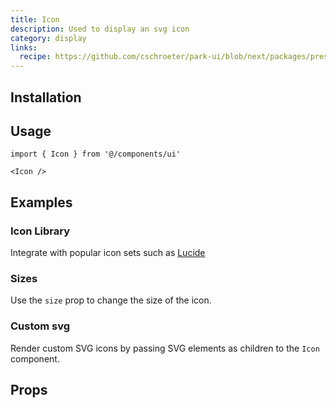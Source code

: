 ```yaml
---
title: Icon
description: Used to display an svg icon
category: display
links:
  recipe: https://github.com/cschroeter/park-ui/blob/next/packages/preset/src/recipes/icon.ts
---
```


<ComponentExample name="basic" />

## Installation

<InstallationGuide />

## Usage

```tsx
import { Icon } from '@/components/ui'
```

```tsx
<Icon />
```

## Examples

### Icon Library

Integrate with popular icon sets such as [Lucide](https://lucide.dev/)

<ComponentExample name="lucide" />

### Sizes

Use the `size` prop to change the size of the icon.

<ComponentExample name="sizes" />

### Custom svg

Render custom SVG icons by passing SVG elements as children to the `Icon` component.

<ComponentExample name="custom" />

## Props